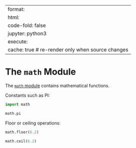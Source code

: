 
---
format:
  html:
    code-fold: false
jupyter: python3
execute:
  cache: true # re-render only when source changes
---

# The `math` Module

The [`math` module](https://docs.python.org/3/library/math.html) contains mathematical functions.

Constants such as PI:

```python
import math

math.pi
```

Floor or ceiling operations:

```python
math.floor(6.2)
```

```python
math.ceil(6.2)
```
